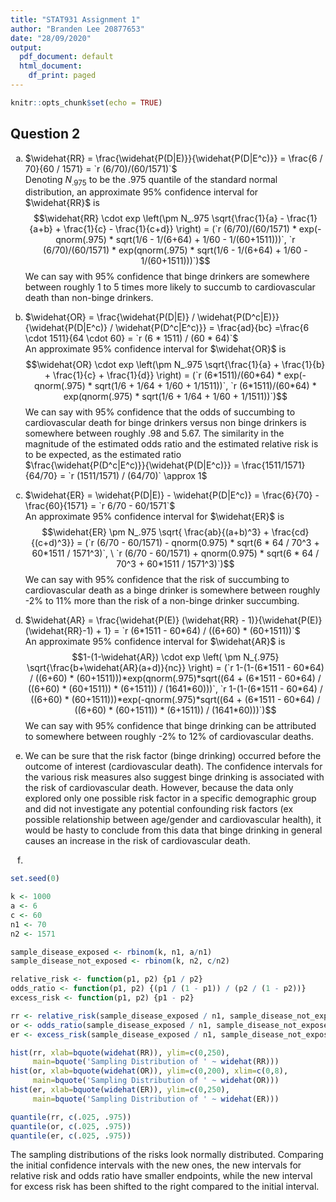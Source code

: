 ```yaml
---
title: "STAT931 Assignment 1"
author: "Branden Lee 20877653"
date: "28/09/2020"
output:
  pdf_document: default
  html_document:
    df_print: paged
---
```


```r
knitr::opts_chunk$set(echo = TRUE)
```
## Question 2

a)  $\widehat{RR} = \frac{\widehat{P(D|E)}}{\widehat{P(D|E^c)}} = \frac{6 / 70}{60 / 1571} = `r (6/70)/(60/1571)`$  
    Denoting $N_.975$ to be the .975 quantile of the standard normal distribution, an approximate 95% confidence interval for $\widehat{RR}$ 
    is
    $$\widehat{RR} \cdot exp \left(\pm N_.975 \sqrt{\frac{1}{a} - \frac{1}{a+b} + \frac{1}{c} - \frac{1}{c+d}} \right) = (`r (6/70)/(60/1571) * exp(-qnorm(.975) * sqrt(1/6 - 1/(6+64) + 1/60 - 1/(60+1511)))`, `r (6/70)/(60/1571) * exp(qnorm(.975) * sqrt(1/6 - 1/(6+64) + 1/60 - 1/(60+1511)))`)$$ 
    We can say with 95% confidence that binge drinkers are 
    somewhere between roughly 1 to 5 times more likely to
    succumb to cardiovascular death than non-binge drinkers.
    
b)  $\widehat{OR} = \frac{\widehat{P(D|E)} / \widehat{P(D^c|E)}}{\widehat{P(D|E^c)} / \widehat{P(D^c|E^c)}} = \frac{ad}{bc} =\frac{6 \cdot 1511}{64 \cdot 60} = `r (6 * 1511) / (60 * 64)`$  
    An approximate 95% confidence interval for $\widehat{OR}$ is  
    $$\widehat{OR} \cdot exp \left(\pm N_.975 \sqrt{\frac{1}{a} + \frac{1}{b} + \frac{1}{c} + \frac{1}{d}} \right) = (`r (6*1511)/(60*64) * exp(-qnorm(.975) * sqrt(1/6 + 1/64 + 1/60 + 1/1511))`, `r (6*1511)/(60*64) * exp(qnorm(.975) * sqrt(1/6 + 1/64 + 1/60 + 1/1511))`)$$
    We can say with 95% confidence that the odds of succumbing
    to cardiovascular death for binge drinkers versus non binge
    drinkers is somewhere between roughly .98 and 5.67. The 
    similarity in the magnitude of the estimated odds ratio and 
    the estimated relative risk is to be expected, as the 
    estimated ratio  
    $\frac{\widehat{P(D^c|E^c)}}{\widehat{P(D|E^c)}} = \frac{1511/1571}{64/70} = `r (1511/1571) / (64/70)` \approx 1$
    
c)  $\widehat{ER} = \widehat{P(D|E)} - \widehat{P(D|E^c)} = \frac{6}{70} - \frac{60}{1571} = `r 6/70 - 60/1571`$  
    An approximate 95% confidence interval for $\widehat{ER}$ is  
    $$\widehat{ER} \pm N_.975 \sqrt{ \frac{ab}{(a+b)^3} + \frac{cd}{(c+d)^3}} = (`r (6/70 - 60/1571) - qnorm(0.975) * sqrt(6 * 64 / 70^3 + 60*1511 / 1571^3)`, \  `r (6/70 - 60/1571) + qnorm(0.975) * sqrt(6 * 64 / 70^3 + 60*1511 / 1571^3)`)$$
    We can say with 95% confidence that the risk of succumbing 
    to cardiovascular death as a binge drinker is somewhere between 
    roughly -2% to 11% more than the risk of a non-binge drinker
    succumbing.

d)  $\widehat{AR} = \frac{\widehat{P(E)} (\widehat{RR} - 1)}{\widehat{P(E)}(\widehat{RR}-1) + 1} = `r (6*1511 - 60*64) / ((6+60) * (60+1511))`$  
   An approximate 95% confidence interval for $\widehat{AR}$ is
   $$1-(1-\widehat{AR}) \cdot exp \left( \pm N_{.975} \sqrt{\frac{b+\widehat{AR}(a+d)}{nc}} \right) = (`r 1-(1-(6*1511 - 60*64) / ((6+60) * (60+1511)))*exp(qnorm(.975)*sqrt((64 + (6*1511 - 60*64) / ((6+60) * (60+1511)) * (6+1511)) / (1641*60)))`, `r 1-(1-(6*1511 - 60*64) / ((6+60) * (60+1511)))*exp(-qnorm(.975)*sqrt((64 + (6*1511 - 60*64) / ((6+60) * (60+1511)) * (6+1511)) / (1641*60)))`)$$
   We can say with 95% confidence that binge drinking can be attributed to somewhere between roughly -2% to 12% of cardiovascular deaths.

e)  We can be sure that the risk factor (binge drinking) occurred before the outcome of interest (cardiovascular death). The confidence intervals for the various risk measures also suggest binge drinking is associated with the risk of cardiovascular death. However, because the data only explored only one possible risk factor in a specific demographic group and did not investigate any potential confounding risk factors (ex possible relationship between age/gender and cardiovascular health), it would be hasty to conclude from this data that binge drinking in general causes an increase in the risk of cardiovascular death.


f)
```r
set.seed(0)

k <- 1000
a <- 6
c <- 60
n1 <- 70
n2 <- 1571

sample_disease_exposed <- rbinom(k, n1, a/n1)
sample_disease_not_exposed <- rbinom(k, n2, c/n2)

relative_risk <- function(p1, p2) {p1 / p2}
odds_ratio <- function(p1, p2) {(p1 / (1 - p1)) / (p2 / (1 - p2))}
excess_risk <- function(p1, p2) {p1 - p2}

rr <- relative_risk(sample_disease_exposed / n1, sample_disease_not_exposed / n2)
or <- odds_ratio(sample_disease_exposed / n1, sample_disease_not_exposed / n2)
er <- excess_risk(sample_disease_exposed / n1, sample_disease_not_exposed / n2)

hist(rr, xlab=bquote(widehat(RR)), ylim=c(0,250), 
     main=bquote('Sampling Distribution of ' ~ widehat(RR)))
hist(or, xlab=bquote(widehat(OR)), ylim=c(0,200), xlim=c(0,8), 
     main=bquote('Sampling Distribution of ' ~ widehat(OR)))
hist(er, xlab=bquote(widehat(ER)), ylim=c(0,250), 
     main=bquote('Sampling Distribution of ' ~ widehat(ER)))

quantile(rr, c(.025, .975))
quantile(or, c(.025, .975))
quantile(er, c(.025, .975))
```

The sampling distributions of the risks look normally distributed. Comparing the initial confidence intervals with the new ones, the new intervals for relative risk and odds ratio have smaller endpoints, while the new interval for excess risk has been shifted to the right compared to the initial interval.